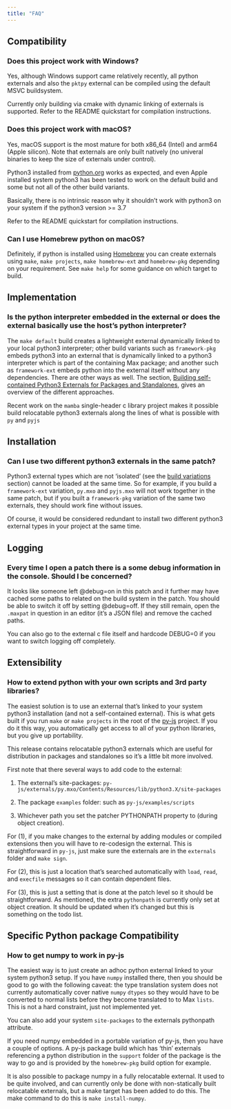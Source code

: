 ```yaml
---
title: "FAQ"
---
```


## Compatibility

### Does this project work with Windows?

Yes, although Windows support came relatively recently, all python externals and also the `pktpy` external can be compiled using the default MSVC buildsystem.

Currently only building via cmake with dynamic linking of externals is supported. Refer to the README quickstart for compilation instructions.

### Does this project work with macOS?

Yes, macOS support is the most mature for both x86_64 (Intel) and arm64 (Apple silicon). Note that externals are only built natively (no univeral binaries to keep the size of externals under control).

Python3 installed from [python.org](https://www.python.org) works as expected, and even Apple installed system python3 has been tested to work on the default build and some but not all of the other build variants.

Basically, there is no intrinsic reason why it shouldn't work with python3 on your system if the python3 version >= 3.7

Refer to the README quickstart for compilation instructions.

### Can I use Homebrew python on macOS?

Definitely, if python is installed using [Homebrew](https://brew.sh) you can create externals using `make`, `make projects`, `make homebrew-ext` and `homebrew-pkg` depending on your requirement. See `make help` for some guidance on which target to build.

## Implementation

### Is the python interpreter embedded in the external or does the external basically use the host's python interpreter?

The `make default` build creates a lightweight external dynamically linked to your local python3 interpreter; other build variants such as `framework-pkg` embeds python3 into an external that is dynamically linked to a python3 interpreter which is part of the containing Max package; and another such as `framework-ext` embeds python into the external itself without any dependencies. There are other ways as well. The section, [Building self-contained Python3 Externals for Packages and Standalones](https://github.com/shakfu/py-js/tree/main/source/projects/py#building-self-contained-python3-externals-for-packages-and-standalones), gives an overview of the different approaches.

Recent work on the `mamba` single-header c library project makes it possible build relocatable python3 externals along the lines of what is possible with `py` and `pyjs`

## Installation

### Can I use two different python3 externals in the same patch?

Python3 external types which are not 'isolated' (see the [build variations](https://github.com/shakfu/py-js/tree/main/source/projects/py#build-variations) section) cannot be loaded at the same time. So for example, if you build a `framework-ext` variation, `py.mxo` and `pyjs.mxo` will not work together in the same patch, but if you built a `framework-pkg` variation of the same two externals, they should work fine without issues.

Of course, it would be considered redundant to install two different python3 external types in your project at the same time.

## Logging

### Every time I open a patch there is a some debug information in the console. Should I be concerned?

It looks like someone left @debug=on in this patch and it further may have cached some paths to related on the build system in the patch. You should be able to switch it off by setting @debug=off. If they still remain, open the `.maxpat` in question in an editor (it's a JSON file) and remove the cached paths.

You can also go to the external c file itself and hardcode DEBUG=0 if you want to switch logging off completely.

## Extensibility

### How to extend python with your own scripts and 3rd party libraries?

The easiest solution is to use an external that's linked to your system python3 installation (and not a self-contained external). This is what gets built if you run `make` or `make projects` in the root of the [py-js](https://github.com/shakfu/py-js) project. If you do it this way, you automatically get access to all of your python libraries, but you give up portability.

This release contains relocatable python3 externals which are useful for distribution in packages and standalones so it's a little bit more involved.

First note that there several ways to add code to the external:

1. The external's site-packages: `py-js/externals/py.mxo/Contents/Resources/lib/python3.X/site-packages`

2. The package `examples` folder: such as `py-js/examples/scripts`

3. Whichever path you set the patcher PYTHONPATH property to (during object creation).

For (1), if you make changes to the external by adding modules or compiled extensions then you will have to re-codesign the external. This is straightforward in `py-js`, just make sure the externals are in the `externals` folder and `make sign`.

For (2), this is just a location that's searched automatically with `load`, `read`, and `execfile` messages so it can contain dependent files.

For (3), this is just a setting that is done at the patch level so it should be straightforward. As mentioned, the extra `pythonpath` is currently only set at object creation. It should be updated when it's changed but this is something on the todo list.

## Specific Python package Compatibility

### How to get numpy to work in py-js

The easiest way is to just create an adhoc python external linked to your system python3 setup. If you have `numpy` installed there, then you should be good to go with the following caveat: the type translation system does not currently automatically cover native `numpy` `dtypes` so they would have to be converted to normal lists before they become translated to to Max `lists`. This is not a hard constraint, just not implemented yet.

You can also add your system `site-packages` to the externals pythonpath attribute.

If you need numpy embedded in a portable variation of py-js, then you have a couple of options. A py-js package build which has 'thin' externals referencing a python distribution in the `support` folder of the package is the way to go and is provided by the `homebrew-pkg` build option for example.

It is also possible to package numpy in a fully relocatable external. It used to be quite involved, and can currently only be done with non-statically built relocatable externals, but a make target has been added to do this. The make command to do this is `make install-numpy`.
